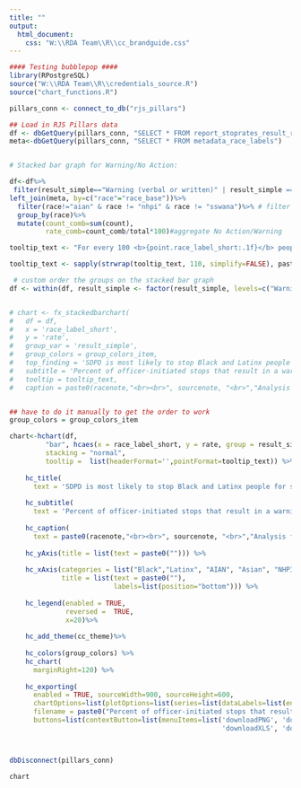 ```yaml
---
title: ""
output:
  html_document:
    css: "W:\\RDA Team\\R\\cc_brandguide.css"
---
```

<!-- link to Google Font -->
<link href="https://fonts.googleapis.com/css2?family=Inter:wght@100;200;300;400;500;600;700;800;900&display=swap" rel="stylesheet">

```r

#### Testing bubblepop ####
library(RPostgreSQL)
source("W:\\RDA Team\\R\\credentials_source.R")
source("chart_functions.R")

pillars_conn <- connect_to_db("rjs_pillars")

## Load in RJS Pillars data
df <- dbGetQuery(pillars_conn, "SELECT * FROM report_stoprates_result_race_person") 
meta<-dbGetQuery(pillars_conn, "SELECT * FROM metadata_race_labels")


# Stacked bar graph for Warning/No Action:

df<-df%>%
 filter(result_simple=="Warning (verbal or written)" | result_simple =="No Action")%>%
left_join(meta, by=c("race"="race_base"))%>%
  filter(race!="aian" & race != "nhpi" & race != "sswana")%>% # filter out aian/nhpi/sswana for now
  group_by(race)%>%
  mutate(count_comb=sum(count),
         rate_comb=count_comb/total*100)#aggregate No Action/Warning

tooltip_text <- "For every 100 <b>{point.race_label_short:.1f}</b> people in San Diego stopped for an officer-initiated stop, SDPD stopped <b>{point.rate:.1f}</b> people perceived as <b>{point.race_label_short:.1f}</b> for stops that resulted in  <b>{point.result_simple:.1f}</b>, a total of <b>{point.count:,0f}</b> people."

tooltip_text <- sapply(strwrap(tooltip_text, 110, simplify=FALSE), paste, collapse="<br>")

 # custom order the groups on the stacked bar graph
df <- within(df, result_simple <- factor(result_simple, levels=c("Warning (verbal or written)", "No Action")))


# chart <- fx_stackedbarchart(  
#   df = df,
#   x = 'race_label_short',
#   y = 'rate',
#   group_var = 'result_simple',
#   group_colors = group_colors_item,
#   top_finding = 'SDPD is most likely to stop Black and Latinx people for stops that then result in no action',
#   subtitle = 'Percent of officer-initiated stops that result in a warning or no action by race',
#   tooltip = tooltip_text,
#   caption = paste0(racenote,"<br><br>", sourcenote, "<br>","Analysis for all officer-initiated stops.","<br>"))


## have to do it manually to get the order to work
group_colors = group_colors_item

chart<-hchart(df, 
         "bar", hcaes(x = race_label_short, y = rate, group = result_simple),
         stacking = "normal",
         tooltip =  list(headerFormat='',pointFormat=tooltip_text)) %>%
    
    hc_title(
      text = 'SDPD is most likely to stop Black and Latinx people for stops that then result in no action') %>%
    
    hc_subtitle(
      text = 'Percent of officer-initiated stops that result in a warning or no action by race') %>%
    
    hc_caption(
      text = paste0(racenote,"<br><br>", sourcenote, "<br>","Analysis for all officer-initiated stops.","<br>")) %>%
    
    hc_yAxis(title = list(text = paste0(""))) %>%
    
    hc_xAxis(categories = list("Black","Latinx", "AIAN", "Asian", "NHPI", "SWANA/SA", "Multiracial", "White"),
             title = list(text = paste0(""),
                          labels=list(position="bottom"))) %>%
    
    hc_legend(enabled = TRUE, 
              reversed =  TRUE,
              x=20)%>% 
    
    hc_add_theme(cc_theme)%>%
    
    hc_colors(group_colors) %>%
    hc_chart(
      marginRight=120) %>%
    
    hc_exporting(
      enabled = TRUE, sourceWidth=900, sourceHeight=600, 
      chartOptions=list(plotOptions=list(series=list(dataLabels=list(enabled=TRUE,format='{point.rate:.1f}%')))),
      filename = paste0("Percent of officer-initiated stops that result in a warning or no action by race","_Catalyst California, catalystcalifornia.org, 2023."),
      buttons=list(contextButton=list(menuItems=list('downloadPNG', 'downloadSVG',
                                                     'downloadXLS', 'downloadCSV'))))



dbDisconnect(pillars_conn)


```

```r
chart

```



<script>
  widg = document.getElementsByClassName('html-widget'); //find widgets
  for (let i = 0; i < widg.length; i++) { //loop through
    document.getElementsByClassName('highchart')[i].style.width = '100%'; //adjust width
    document.getElementsByClassName('highchart')[i].style.height = '100%'; //adjust height
  }
</script>